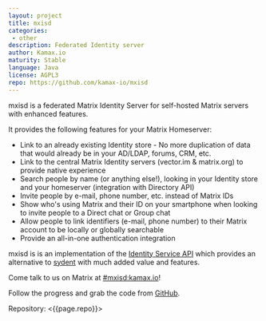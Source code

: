 ```yaml
---
layout: project
title: mxisd
categories: 
 - other
description: Federated Identity server
author: Kamax.io
maturity: Stable
language: Java
license: AGPL3
repo: https://github.com/kamax-io/mxisd
---
```


mxisd is a federated Matrix Identity Server for self-hosted Matrix servers with enhanced features.

It provides the following features for your Matrix Homeserver:

- Link to an already existing Identity store - No more duplication of data that would already be in your AD/LDAP, forums, CRM, etc.
- Link to the central Matrix Identity servers (vector.im & matrix.org) to provide native experience
- Search people by name (or anything else!), looking in your Identity store and your homeserver (integration with Directory API)
- Invite people by e-mail, phone number, etc. instead of Matrix IDs
- Show who's using Matrix and their ID on your smartphone when looking to invite people to a Direct chat or Group chat
- Allow people to link identifiers (e-mail, phone number) to their Matrix account to be locally or globally searchable
- Provide an all-in-one authentication integration

mxisd is is an implementation of the [Identity Service API](https://matrix.org/docs/spec/identity_service/unstable.html) which provides an alternative to [sydent](https://github.com/matrix-org/sydent) with much added value and features.

Come talk to us on Matrix at [#mxisd:kamax.io](https://matrix.to/#/#mxisd:kamax.io)!

Follow the progress and grab the code from [GitHub](https://github.com/kamax-io/mxisd).

Repository: <{{page.repo}}>
